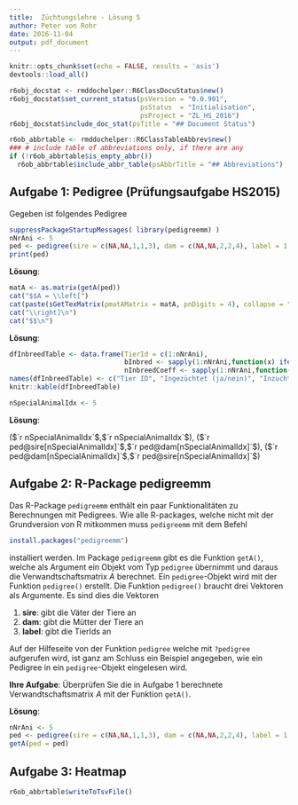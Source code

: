 ```yaml
---
title:  Züchtungslehre - Lösung 5
author: Peter von Rohr
date: 2016-11-04
output: pdf_document
---
```


```r
knitr::opts_chunk$set(echo = FALSE, results = 'asis')
devtools::load_all()
```

```r
r6obj_docstat <- rmddochelper::R6ClassDocuStatus$new()
r6obj_docstat$set_current_status(psVersion = "0.0.901",
                                 psStatus  = "Initialisation",
                                 psProject = "ZL_HS_2016")
r6obj_docstat$include_doc_stat(psTitle = "## Document Status")
```


```r
r6ob_abbrtable <- rmddochelper::R6ClassTableAbbrev$new()
### # include table of abbreviations only, if there are any
if (!r6ob_abbrtable$is_empty_abbr())
  r6ob_abbrtable$include_abbr_table(psAbbrTitle = "## Abbreviations")
```

## Aufgabe 1: Pedigree (Prüfungsaufgabe HS2015)

Gegeben ist folgendes Pedigree

```r
suppressPackageStartupMessages( library(pedigreemm) )
nNrAni <- 5
ped <- pedigree(sire = c(NA,NA,1,1,3), dam = c(NA,NA,2,2,4), label = 1:nNrAni)
print(ped)
```

\begin{enumerate}
\item[a)] Stellen Sie die additive genetische Verwandtschaftsmatrix für das oben dargestellte Pedigree auf.
\end{enumerate}

__Lösung__:

```r
matA <- as.matrix(getA(ped))
cat("$$A = \\left[")
cat(paste(sGetTexMatrix(pmatAMatrix = matA, pnDigits = 4), collapse = "\n"))
cat("\\right]\n")
cat("$$\n")

```


\begin{enumerate}
\item[b)] Welches der fünf Tiere im gezeigten Pedigree ist ingezüchtet und wie gross ist der Inzuchtkoeffizient $F_X$?
(Bitte auch für nicht ingezüchtete Tiere den Inzuchtkoeffizienten angeben)
\end{enumerate}

__Lösung__:

```r
dfInbreedTable <- data.frame(TierId = c(1:nNrAni),
                             bInbred <- sapply(1:nNrAni,function(x) ifelse(matA[x,x]>1,"ja","nein")),
                             nInbreedCoeff <- sapply(1:nNrAni,function(x) matA[x,x]-1))
names(dfInbreedTable) <- c("Tier ID", "Ingezüchtet (ja/nein)", "Inzuchtkoeffizient")
knitr::kable(dfInbreedTable)
```

```r
nSpecialAnimalIdx <- 5
```

\vspace{5ex}
\begin{enumerate}
\item[c)] Wir interessieren uns speziell für Tier $`r nSpecialAnimalIdx`$. Welche Elemente der additiv genetischen Verwandtschaftsmatrix enthalten den Inzuchtkoeffizienten von Tier $`r nSpecialAnimalIdx`$. Am besten geben Sie die Elemente der Matrix über die jeweiligen Zeilen- und Kolonnennummern an.
\end{enumerate}

__Lösung__:

($`r nSpecialAnimalIdx`$,$`r nSpecialAnimalIdx`$), 
($`r ped@sire[nSpecialAnimalIdx]`$,$`r ped@dam[nSpecialAnimalIdx]`$), 
($`r ped@dam[nSpecialAnimalIdx]`$,$`r ped@sire[nSpecialAnimalIdx]`$)


## Aufgabe 2: R-Package pedigreemm
Das R-Package `pedigreemm` enthält ein paar Funktionalitäten zu Berechnungen mit Pedigrees. Wie alle R-packages, welche nicht mit der Grundversion von R mitkommen muss `pedigreemm` mit dem Befehl

```r
install.packages("pedigreemm")
```

installiert werden. Im Package `pedigreemm` gibt es die Funktion `getA()`, welche als Argument ein Objekt vom Typ `pedigree` übernimmt und daraus die Verwandtschaftsmatrix $A$ berechnet. Ein `pedigree`-Objekt wird mit der Funktion `pedigree()` erstellt. Die Funktion `pedigree()` braucht drei Vektoren als Argumente. Es sind dies die Vektoren 

1. __sire__: gibt die Väter der Tiere an
2. __dam__: gibt die Mütter der Tiere an
3. __label__: gibt die TierIds an

Auf der Hilfeseite von der Funktion `pedigree` welche mit `?pedigree` aufgerufen wird, ist ganz am Schluss ein Beispiel angegeben, wie ein Pedigree in ein `pedigree`-Objekt eingelesen wird.

__Ihre Aufgabe__: Überprüfen Sie die in Aufgabe 1 berechnete Verwandtschaftsmatrix $A$ mit der Funktion `getA()`.

__Lösung__:

```r
nNrAni <- 5
ped <- pedigree(sire = c(NA,NA,1,1,3), dam = c(NA,NA,2,2,4), label = 1:nNrAni)
getA(ped = ped)
```


## Aufgabe 3: Heatmap


```r
r6ob_abbrtable$writeToTsvFile()
```
<!-- END of document                 -- 
  -- Below this must not be anything --> 

